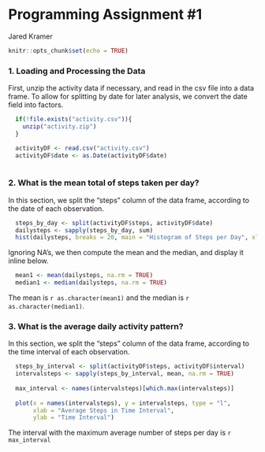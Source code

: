 
Programming Assignment #1
=========================
Jared Kramer


```r
knitr::opts_chunk$set(echo = TRUE)
```


### 1. Loading and Processing the Data

First, unzip the activity data if necessary, and read in the csv file into a data frame. 
To allow for splitting by date for later analysis, we convert the date field into factors. 

```r
  if(!file.exists("activity.csv")){
    unzip("activity.zip")
  }

  activityDF <- read.csv("activity.csv")
  activityDF$date <- as.Date(activityDF$date)
  
```


### 2. What is the mean total of steps taken per day?

In this section, we split the "steps" column of the data frame, according to the date of each observation.  

```r
  steps_by_day <- split(activityDF$steps, activityDF$date)
  dailysteps <- sapply(steps_by_day, sum)
  hist(dailysteps, breaks = 20, main = "Histogram of Steps per Day", xlab = "Daily number of Steps")
```

Ignoring NA's, we then compute the mean and the median, and display it inline below.

```r
  mean1 <- mean(dailysteps, na.rm = TRUE)
  median1 <- median(dailysteps, na.rm = TRUE)
```

The mean is `r as.character(mean1)` and the median is `r as.character(median1)`.

### 3. What is the average daily activity pattern? 

In this section, we split the "steps" column of the data frame, according to the time interval of each observation. 

```r
  steps_by_interval <- split(activityDF$steps, activityDF$interval)
  intervalsteps <- sapply(steps_by_interval, mean, na.rm = TRUE)
  
  max_interval <- names(intervalsteps)[which.max(intervalsteps)]
  
  plot(x = names(intervalsteps), y = intervalsteps, type = "l", 
       xlab = "Average Steps in Time Interval", 
       ylab = "Time Interval")
```

The interval with the maximum average number of steps per day is `r max_interval`


